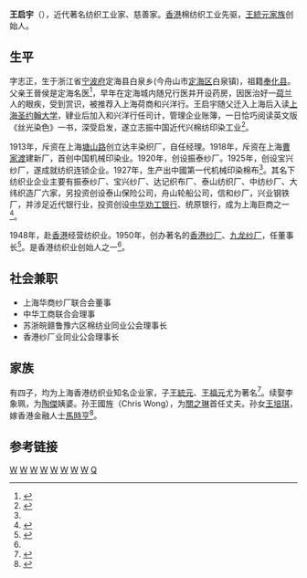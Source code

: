 '''王启宇'''（{{bd|1883年||1965年}}），近代著名纺织工业家、慈善家。[[香港|香港]]棉纺织工业先驱，[[王統元家族|王統元家族]]创始人。

==生平==

字志正，生于浙江省[[宁波府|宁波府]]定海县白泉乡(今舟山市[[定海区|定海区]]白泉镇)，祖籍[[奉化县|奉化县]]。父亲王晉侯是定海名医<ref name="w">{{cite web |url=http://www.rocidea.com/roc-5627.aspx |title=上海染織先驅王啟宇 |publisher=民初精神探源 |accessdate=2015-03-18 |archive-date=2015-04-02 |archive-url=https://web.archive.org/web/20150402162818/http://www.rocidea.com/roc-5627.aspx |dead-url=no }}</ref>，早年在定海城内随兄行医并开设药房，因医治好一[[荷兰|荷兰]]人的眼疾，受到赏识，被推荐入上海荷商和兴洋行。王启宇随父迁入上海后入读[[上海圣约翰大学|上海圣约翰大学]]，肄业后加入和兴洋行任司计，管理企业账簿，一日恰巧阅读英文版《丝光染色》一书，深受启发，遂立志振中国近代兴棉纺印染工业<ref>{{cite web |url=http://daily.cnnb.com.cn/dnsb/html/2014-12/21/content_823917.htm?div=-1 |title=永不褪色的达丰号 中国机器印染先驱王启宇 |publisher=东南商报 中国宁波网 |date=2014年12月21日 星期日 |accessdate=2015-03-18 |archive-date=2015-04-02 |archive-url=https://web.archive.org/web/20150402200655/http://daily.cnnb.com.cn/dnsb/html/2014-12/21/content_823917.htm?div=-1 |dead-url=no }}</ref>。

1913年，斥资在上海[[塘山路|塘山路]]创立达丰染织厂，自任经理。1918年，斥资在上海[[曹家渡|曹家渡]]建新厂，首创中国机械印染业。1920年，创设振泰纱厂。1925年，创设宝兴纱厂，遂成就纺织连锁企业。1927年，生产出中國第一代机械印染棉布<ref name="w"/>。其名下纺织业企业主要有振泰纱厂、宝兴纱厂、达记织布厂、泰山纺织厂、中纺纱厂、大纬织造厂六家，另投资创设泰山保险公司，舟山轮船公司，信和纱厂，兴业钢铁厂，并涉足近代银行业，投资创设[[中华劝工银行|中华劝工银行]]、统原银行，成为上海巨商之一<ref name="zhoushan wang">{{cite web|url=http://dhda.zsdaj.gov.cn/ztzl/mrg/457939.shtml|title=王启宇|publisher=定海档案局|date=2012-07-17|accessdate=2015-03-18|deadurl=yes|archiveurl=https://web.archive.org/web/20150402160415/http://dhda.zsdaj.gov.cn/ztzl/mrg/457939.shtml|archivedate=2015-04-02}}</ref>。

1948年，赴[[香港|香港]]经营纺织业。1950年，创办著名的[[香港纱厂|香港纱厂]]、[[九龙纱厂|九龙纱厂]]，任董事长<ref >{{cite web |url=http://industrialhistoryhk.org/wp-content/uploads/2014/11/A-History-of-the-Wong-Family-Textile-Business-Part-Two-Life-in-Hong-Kong.pdf |title=A History of the Wong Family Textile Business |format=pdf |accessdate=2015-03-19 |archive-date=2015-04-02 |archive-url=https://web.archive.org/web/20150402114451/http://industrialhistoryhk.org/wp-content/uploads/2014/11/A-History-of-the-Wong-Family-Textile-Business-Part-Two-Life-in-Hong-Kong.pdf |dead-url=no }}</ref>。是香港纺织业创始人之一<ref name="zhoushan wang"/>。

==社会兼职==
* 上海华商纱厂联合会董事
* 中华工商联合会理事
* 苏浙皖赣鲁豫六区棉纺业同业公会理事长
* 香港纱厂业同业公会理事长

==家族==
有四子，均为上海香港纺织业知名企业家，子[[王統元|王統元]]、[[王福元|王福元]]尤为著名<ref >{{cite web |url=http://orientaldaily.on.cc/cnt/news/20100910/00176_077.html |title=中環出更：王統元後人與馬會大董對親家 |publisher=昔日东方 |date=2010年9月10日 (五) |accessdate=2015年3月19日 |archive-date=2015年4月2日 |archive-url=https://web.archive.org/web/20150402102411/http://orientaldaily.on.cc/cnt/news/20100910/00176_077.html |dead-url=no }}</ref>。续娶李象珮，为[[陶傑|陶傑]]姨婆。孙王國旌（Chris Wong），为[[關之琳|關之琳]]首任丈夫。孙女[[王培琪|王培琪]]，嫁香港金融人士[[馬時亨|馬時亨]]<ref >{{cite web |url=http://hd.stheadline.com/culture/culture_content.asp?contid=39429&srctype=g |title=志偉爸爸相助 改變命運 肥馬傳奇 |publisher=头条日报 |accessdate=2015-03-19 |archive-date=2015-04-02 |archive-url=https://web.archive.org/web/20150402133143/http://hd.stheadline.com/culture/culture_content.asp?contid=39429&srctype=g |dead-url=no }}</ref>。

==参考链接==
{{reflist|2}}

[[Category:宁波商帮|W]]
[[Category:宁波裔上海人|W]]
[[Category:香港宁波人|W]]
[[Category:定海人|W]]
[[Category:奉化人|W]]
[[Category:香港商人|W]]
[[Category:中国企业家|W]]
[[Category:上海圣约翰大学校友|W]]
[[Category:王统元家族|Q]]